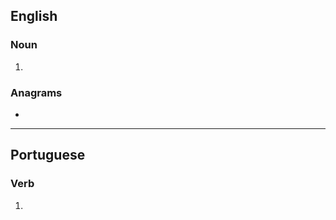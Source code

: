 ==English==

===Noun===
{{head|en|noun plural form}}

# {{plural of|panada|lang=en}}

===Anagrams===
* {{anagrams|en|pasanda}}

----

==Portuguese==

===Verb===
{{head|pt|verb form}}

# {{pt-verb-form-of|panar}}
